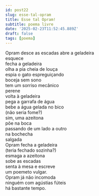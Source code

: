 ```yaml
---
id: post22
slug: esse-tal-opram
title: Esse tal Opram!
subtitle: poema livre
date: '2025-02-23T11:52:45.889Z'
draft: false
tags: [poema]
---
```

Opram desce as escadas
abre a geladeira  
esquece  
fecha a geladeira  
olha a pia cheia de louça  
espia o gato espreguiçando  
boceja sem sono  
tem um sorriso mecânico  
perene  
volta à geladeira  
pega a garrafa de água  
bebe a água gelada no bico  
(não seria fome?)  
sim, uma azeitona  
põe na boca  
passando de um lado a outro  
na bochecha  
salgada  
Opram fecha a geladeira  
(teria fechado sozinha?)  
esmaga a azeitona  
sobe as escadas  
senta à mesa e escreve  
um poemeto vulgar.  
Opram já não incomoda  
ninguém com agústias fúteis  
há bastante tempo.